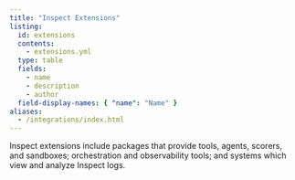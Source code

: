```yaml
---
title: "Inspect Extensions"
listing:
  id: extensions
  contents: 
    - extensions.yml
  type: table
  fields: 
    - name
    - description
    - author
  field-display-names: { "name": "Name" }
aliases: 
  - /integrations/index.html
---
```


```{=html}
<style type="text/css">
td:nth-child(1) { width: 155px; }
</style>
```

Inspect extensions include packages that provide tools, agents, scorers, and sandboxes; orchestration and observability tools; and systems which view and analyze Inspect logs.